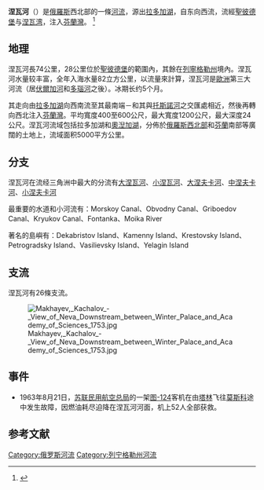 {{Geobox|河流
<!-- *** 标题*** -->
|name = 涅瓦河<!--河流名称-->
|native_name = Нева<!--外来词用拉丁文标示-->
|other_name = <!--别名-->
|category =
<!-- *** 名称**** --> 
|official_name = Нева
|etymology =
|nickname = <!--昵称-->
<!-- *** 图片*** -->
|image = Neva-StPetersburg2.JPG
|image_caption = 涅瓦河流经[[彼得保罗要塞|彼得保罗要塞]]<!--简介-->
|image_size =
<!-- *** 国家*** -->
|country = 俄罗斯<!--国家-->
|state = 列宁格勒州<!--州-->
|region = <!--地区-->
|district = <!--区-->
|municipality =
<!-- *** 归属、发源地、支流等*** -->
|parent = 俄罗斯联邦<!--归属-->
|tributary_left = [[姆加河|姆加河]]、[[托斯诺河|托斯诺河]]、[[伊若拉河|伊若拉河]]<!--左支流-->
|tributary_right = [[奥赫塔河_(涅瓦河支流)|奥赫塔河]]<!--右支流-->
|city = [[什利谢利堡|什利谢利堡]]、[[基洛夫斯克_(列宁格勒州)|基洛夫斯克]]、[[奥特拉德诺耶|奥特拉德诺耶]]、[[圣彼得堡|圣彼得堡]]<!--流经城市-->
| landmark = <!--地标-->
<!-- *** 位置*** -->
<!-- *** 源头地理数据*** -->
|source = 拉多加湖<!--源头-->
|source_location = | source_region = | source_country =
|source_elevation = 4.29
|source_lat_d = 59| source_lat_m = 57| source_lat_s = 24| source_lat_NS = N
|source_long_d = 31| source_long_m = 02| source_long_s = 44| source_long_EW = E
|source1 =
|source1_location = | source1_region = | source1_country =
|source1_elevation =
|source1_lat_d = | source1_lat_m = | source1_lat_s = | source1_lat_NS =
|source1_long_d = | source1_long_m = | source1_long_s = | source1_long_EW =
|source_confluence =
|source_confluence_location = | source_confluence_region = |source_confluence_country =
|source_confluence_elevation =
|source_confluence_lat_d = | source_confluence_lat_m = | source_confluence_lat_s = |source_confluence_lat_NS =
|source_confluence_long_d = | source_confluence_long_m = | source_confluence_long_s = |source_confluence_long_EW =
<!-- *** 河口地理数据*** -->
|mouth = 涅瓦湾<!--河口-->
|mouth_location = | mouth_region = | mouth_country =
|mouth_elevation = 0.03
|mouth_lat_d = 59| mouth_lat_m = 56| mouth_lat_s = 41| mouth_lat_NS = N
|mouth_long_d = 30| mouth_long_m = 18| mouth_long_s = 34| mouth_long_EW = E
<!-- *** 数据*** -->
|length =  74<!--长度-默认单位公里-->
|width =  1.250<!--宽度-默认单位公里-->
|depth =  24<!--深度-默认单位米-->
|volume =
|watershed =  281000 <!--流域面积-默认单位平方公里-->
|discharge =  2500<!--流量-默认单位立方每秒-->
|discharge_max =  4590<!--最大流量-默认单位立方每秒-->
|discharge_min =  2050<!--最小流量-默认单位立方每秒-->
<!-- *** 自由字段*** -->
|free = | free_type =
<!-- *** 地图*** -->
|map = Niewahe.png
|map_caption = 涅瓦河的地圖和顯示其在歐洲的位置之插圖
|map_background =
|map_locator =
|map_locator_x =
|map_locator_y =
<!-- *** 网站*** --> 
|website =
|commons =
<!-- *** 脚注*** -->
|footnotes =
}}

'''涅瓦河'''（{{lang-rus|Нева|Neva}}）是[[俄羅斯|俄羅斯]]西北部的一條[[河流|河流]]，源出[[拉多加湖|拉多加湖]]，自东向西流，流經[[聖彼德堡|聖彼德堡]]与[[涅瓦湾|涅瓦湾]]，注入[[芬蘭灣|芬蘭灣]]。
<ref>{{Cite web
|url= http://www.nevariver.ru/geographic.php
|title= Общие сведения о реке Неве
|language= ru
|access-date= 2012-06-10
|archive-date= 2020-06-15
|archive-url= https://web.archive.org/web/20200615145650/http://www.nevariver.ru/geographic.php
|dead-url= no
}}</ref>

==地理==
涅瓦河長74公里，28公里位於[[聖彼德堡|聖彼德堡]]的範圍內，其餘在[[列寧格勒州|列寧格勒州]]境內。涅瓦河水量较丰富，全年入海水量82立方公里，以流量來計算，涅瓦河是[[歐洲|歐洲]]第三大河流（居[[伏爾加河|伏爾加河]]和[[多瑙河|多瑙河]]之後）。冰期长约5个月。

其走向由[[拉多加湖|拉多加湖]]向西南流至其最南端－和其與[[托斯諾河|托斯諾河]]之交匯處相近，然後再轉向西北注入[[芬蘭灣|芬蘭灣]]。平均寬度400至600公尺，最大寬度1200公尺，最大深度24公尺。涅瓦河流域包括拉多加湖和[[奧湼加湖|奧湼加湖]]，分佈於[[西北部聯邦管區|俄羅斯西北部]]和[[芬蘭|芬蘭]]南部等廣闊的土地上，流域面积5000平方公里。

==分支==
涅瓦河在流经三角洲中最大的分流有[[大涅瓦河|大涅瓦河]]、[[小涅瓦河|小涅瓦河]]、[[大涅夫卡河|大涅夫卡河]]、[[中涅夫卡河|中涅夫卡河]]、[[小涅夫卡河|小涅夫卡河]]

最重要的水道和小河流有：Morskoy Canal、Obvodny Canal、Griboedov Canal、Kryukov Canal、Fontanka、Moika River

著名的島嶼有：Dekabristov Island、Kamenny Island、Krestovsky Island、Petrogradsky Island、Vasilievsky Island、Yelagin Island

== 支流 ==
涅瓦河有26條支流。

[[File:Makhayev,_Kachalov_-_View_of_Neva_Downstream_between_Winter_Palace_and_Academy_of_Sciences_1753.jpg|thumb]]

== 事件 ==
{{main|1963年苏联民航图-124涅瓦河迫降事故}}
*1963年8月21日，[[苏联民用航空总局|苏联民用航空总局]]的一架[[图-124|图-124]]客机在由[[塔林|塔林]]飞往[[莫斯科|莫斯科]]途中发生故障，因燃油耗尽迫降在涅瓦河河面，机上52人全部获救。

== 参考文献 ==
{{Reflist}}

{{Authority control}}
[[Category:俄罗斯河流|Category:俄罗斯河流]]
[[Category:列宁格勒州河流|Category:列宁格勒州河流]]